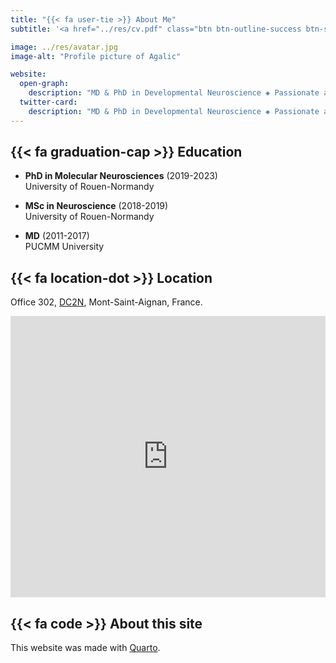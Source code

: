 ```yaml
---
title: "{{< fa user-tie >}} About Me"
subtitle: '<a href="../res/cv.pdf" class="btn btn-outline-success btn-sm">Check my full CV</a>'

image: ../res/avatar.jpg
image-alt: "Profile picture of Agalic"

website:
  open-graph:
    description: "MD & PhD in Developmental Neuroscience ◈ Passionate about Science, Arts, and Books"
  twitter-card:
    description: "MD & PhD in Developmental Neuroscience ◈ Passionate about Science, Arts, and Books"
---
```


## {{< fa graduation-cap >}} Education

- **PhD in Molecular Neurosciences** (2019-2023)  
  [University of Rouen-Normandy]{.about-details}

- **MSc in Neuroscience** (2018-2019)  
  [University of Rouen-Normandy]{.about-details}

- **MD** (2011-2017)  
  [PUCMM University]{.about-details}

## {{< fa location-dot >}} Location

Office 302, [DC2N](http://dc2n.labos.univ-rouen.fr/), Mont-Saint-Aignan, France.

<iframe src="https://www.google.com/maps/embed?pb=!1m18!1m12!1m3!1d1296.663026733685!2d1.0702853884011896!3d49.459453607089706!2m3!1f0!2f0!3f0!3m2!1i1024!2i768!4f13.1!3m3!1m2!1s0x47e0dded973b5933%3A0x639b9172b0d013aa!2sCURIB!5e0!3m2!1sen!2sfr!4v1677340398785!5m2!1sen!2sfr" width="100%" height="450" style="border:0;" allowfullscreen="" loading="lazy" referrerpolicy="no-referrer-when-downgrade"></iframe>

## {{< fa code >}} About this site

This website was made with [Quarto](https://quarto.org/).